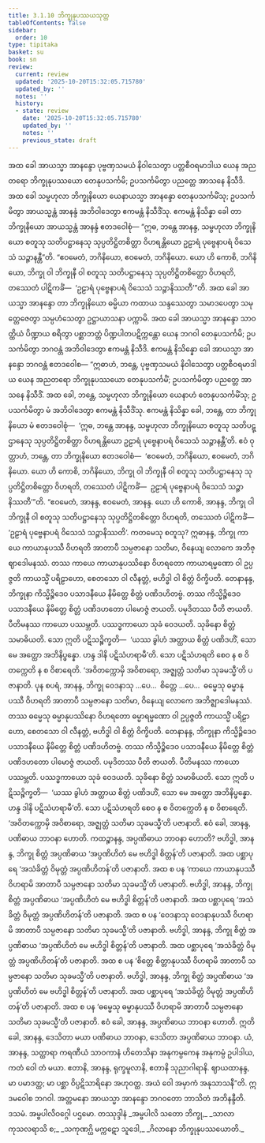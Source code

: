 ```yaml
---
title: 3.1.10 ဘိက္ခုနုပဿယသုတ္တ
tableOfContents: false
sidebar:
  order: 10
type: tipitaka
basket: su
book: sn
review:
  current: review
  updated: '2025-10-20T15:32:05.715780'
  updated_by: ''
  notes: ''
  history:
  - state: review
    date: '2025-10-20T15:32:05.715780'
    updated_by: ''
    notes: ''
    previous_state: draft
---
```



<DynamicBreadcrumb />


<ReviewStatus review={frontmatter.review} showDetails={true} />

<HypothesisAnnotation frontmatter={frontmatter} />

<Division number="376" book="sn" e="ch" v="18" p="334">

<Paragraph number="797" book="sn">
အထ ခေါ အာယသ္မာ အာနန္ဒော ပုဗ္ဗဏှသမယံ နိဝါသေတွာ ပတ္တစီဝရမာဒါယ ယေန အညတရော ဘိက္ခုနုပဿယော တေနုပသင်္ကမိ; ဥပသင်္ကမိတွာ ပညတ္တေ အာသနေ နိသီဒိ. အထ ခေါ သမ္ဗဟုလာ ဘိက္ခုနိယော ယေနာယသ္မာ အာနန္ဒော တေနုပသင်္ကမိံသု; ဥပသင်္ကမိတွာ အာယသ္မန္တံ အာနန္ဒံ အဘိဝါဒေတွာ ဧကမန္တံ နိသီဒိံသု. ဧကမန္တံ နိသိန္နာ ခေါ တာ ဘိက္ခုနိယော အာယသ္မန္တံ အာနန္ဒံ ဧတဒဝေါစုံ—
</Paragraph>

<Paragraph number="798" book="sn">
“ဣဓ, ဘန္တေ အာနန္ဒ, သမ္ဗဟုလာ ဘိက္ခုနိယော စတူသု သတိပဋ္ဌာနေသု သုပ္ပတိဋ္ဌိတစိတ္တာ ဝိဟရန္တိယော ဥဠာရံ ပုဗ္ဗေနာပရံ ဝိသေသံ သဉ္ဇာနန္တီ”တိ. “ဧဝမေတံ, ဘဂိနိယော, ဧဝမေတံ, ဘဂိနိယော. ယော ဟိ ကောစိ, ဘဂိနိယော, ဘိက္ခု ဝါ ဘိက္ခုနီ ဝါ စတူသု သတိပဋ္ဌာနေသု သုပ္ပတိဋ္ဌိတစိတ္တော ဝိဟရတိ, တဿေတံ ပါဋိကင်္ခံ—  ‘ဥဠာရံ ပုဗ္ဗေနာပရံ ဝိသေသံ သဉ္ဇာနိဿတီ’”တိ.
</Paragraph>

<Paragraph number="799" book="sn">
အထ ခေါ အာယသ္မာ အာနန္ဒော တာ ဘိက္ခုနိယော ဓမ္မိယာ ကထာယ သန္ဒဿေတွာ သမာဒပေတွာ သမုတ္တေဇေတွာ သမ္ပဟံသေတွာ ဥဋ္ဌာယာသနာ ပက္ကာမိ. အထ ခေါ အာယသ္မာ အာနန္ဒော သာဝတ္ထိယံ ပိဏ္ဍာယ စရိတွာ ပစ္ဆာဘတ္တံ ပိဏ္ဍပါတပဋိက္ကန္တော ယေန ဘဂဝါ တေနုပသင်္ကမိ; ဥပသင်္ကမိတွာ ဘဂဝန္တံ အဘိဝါဒေတွာ ဧကမန္တံ နိသီဒိ. ဧကမန္တံ နိသိန္နော ခေါ အာယသ္မာ အာနန္ဒော ဘဂဝန္တံ ဧတဒဝေါစ—
</Paragraph>

<Paragraph number="800" book="sn">
“ဣဓာဟံ, ဘန္တေ, ပုဗ္ဗဏှသမယံ နိဝါသေတွာ ပတ္တစီဝရမာဒါယ ယေန အညတရော ဘိက္ခုနုပဿယော တေနုပသင်္ကမိံ; ဥပသင်္ကမိတွာ ပညတ္တေ အာသနေ နိသီဒိံ. အထ ခေါ, ဘန္တေ, သမ္ဗဟုလာ ဘိက္ခုနိယော ယေနာဟံ တေနုပသင်္ကမိံသု; ဥပသင်္ကမိတွာ မံ အဘိဝါဒေတွာ ဧကမန္တံ နိသီဒိံသု. ဧကမန္တံ နိသိန္နာ ခေါ, ဘန္တေ, တာ ဘိက္ခုနိယော မံ ဧတဒဝေါစုံ—  ‘ဣဓ, ဘန္တေ အာနန္ဒ, သမ္ဗဟုလာ ဘိက္ခုနိယော စတူသု သတိပဋ္ဌာနေသု သုပ္ပတိဋ္ဌိတစိတ္တာ ဝိဟရန္တိယော ဥဠာရံ ပုဗ္ဗေနာပရံ ဝိသေသံ သဉ္ဇာနန္တီ’တိ. ဧဝံ ဝုတ္တာဟံ, ဘန္တေ, တာ ဘိက္ခုနိယော ဧတဒဝေါစံ—  ‘ဧဝမေတံ, ဘဂိနိယော, ဧဝမေတံ, ဘဂိနိယော. ယော ဟိ ကောစိ, ဘဂိနိယော, ဘိက္ခု ဝါ ဘိက္ခုနီ ဝါ စတူသု သတိပဋ္ဌာနေသု သုပ္ပတိဋ္ဌိတစိတ္တော ဝိဟရတိ, တဿေတံ ပါဋိကင်္ခံ—  ဥဠာရံ ပုဗ္ဗေနာပရံ ဝိသေသံ သဉ္ဇာနိဿတီ’”တိ.
</Paragraph>

<Paragraph number="801" book="sn">
“ဧဝမေတံ, အာနန္ဒ, ဧဝမေတံ, အာနန္ဒ. ယော ဟိ ကောစိ, အာနန္ဒ, ဘိက္ခု ဝါ ဘိက္ခုနီ ဝါ စတူသု သတိပဋ္ဌာနေသု သုပ္ပတိဋ္ဌိတစိတ္တော ဝိဟရတိ, တဿေတံ ပါဋိကင်္ခံ—  ‘ဥဠာရံ ပုဗ္ဗေနာပရံ ဝိသေသံ သဉ္ဇာနိဿတိ’.
</Paragraph>

<Paragraph number="802" book="sn">
ကတမေသု စတူသု? ဣဓာနန္ဒ, ဘိက္ခု ကာယေ ကာယာနုပဿီ ဝိဟရတိ အာတာပီ သမ္ပဇာနော သတိမာ, ဝိနေယျ လောကေ အဘိဇ္ဈာဒေါမနဿံ. တဿ ကာယေ ကာယာနုပဿိနော ဝိဟရတော ကာယာရမ္မဏော ဝါ ဥပ္ပဇ္ဇတိ ကာယသ္မိံ ပရိဠာဟော, စေတသော ဝါ လီနတ္တံ, ဗဟိဒ္ဓါ ဝါ စိတ္တံ ဝိက္ခိပတိ. တေနာနန္ဒ, ဘိက္ခုနာ ကိသ္မိဉ္စိဒေဝ ပသာဒနီယေ နိမိတ္တေ စိတ္တံ ပဏိဒဟိတဗ္ဗံ. တဿ ကိသ္မိဉ္စိဒေဝ ပသာဒနီယေ နိမိတ္တေ စိတ္တံ ပဏိဒဟတော ပါမောဇ္ဇံ ဇာယတိ. ပမုဒိတဿ ပီတိ ဇာယတိ. ပီတိမနဿ ကာယော ပဿမ္ဘတိ. ပဿဒ္ဓကာယော သုခံ ဝေဒယတိ. သုခိနော စိတ္တံ သမာဓိယတိ. သော ဣတိ ပဋိသဉ္စိက္ခတိ—  ‘ယဿ ခွါဟံ အတ္ထာယ စိတ္တံ ပဏိဒဟိံ, သော မေ အတ္ထော အဘိနိပ္ဖန္နော. ဟန္ဒ ဒါနိ ပဋိသံဟရာမီ’တိ. သော ပဋိသံဟရတိ စေဝ န စ ဝိတက္ကေတိ န စ ဝိစာရေတိ. ‘အဝိတက္ကောမှိ အဝိစာရော, အဇ္ဈတ္တံ သတိမာ သုခမသ္မီ’တိ ပဇာနာတိ.
</Paragraph>

<Paragraph number="803" book="sn">
ပုန စပရံ, အာနန္ဒ, ဘိက္ခု ဝေဒနာသု …ပေ…  စိတ္တေ …ပေ…  ဓမ္မေသု ဓမ္မာနုပဿီ ဝိဟရတိ အာတာပီ သမ္ပဇာနော သတိမာ, ဝိနေယျ လောကေ အဘိဇ္ဈာဒေါမနဿံ. တဿ ဓမ္မေသု ဓမ္မာနုပဿိနော ဝိဟရတော ဓမ္မာရမ္မဏော ဝါ ဥပ္ပဇ္ဇတိ ကာယသ္မိံ ပရိဠာဟော, စေတသော ဝါ လီနတ္တံ, ဗဟိဒ္ဓါ ဝါ စိတ္တံ ဝိက္ခိပတိ. တေနာနန္ဒ, ဘိက္ခုနာ ကိသ္မိဉ္စိဒေဝ ပသာဒနီယေ နိမိတ္တေ စိတ္တံ ပဏိဒဟိတဗ္ဗံ. တဿ ကိသ္မိဉ္စိဒေဝ ပသာဒနီယေ နိမိတ္တေ စိတ္တံ ပဏိဒဟတော ပါမောဇ္ဇံ ဇာယတိ. ပမုဒိတဿ ပီတိ ဇာယတိ. ပီတိမနဿ ကာယော ပဿမ္ဘတိ. ပဿဒ္ဓကာယော သုခံ ဝေဒယတိ. သုခိနော စိတ္တံ သမာဓိယတိ. သော ဣတိ ပဋိသဉ္စိက္ခတိ—  ‘ယဿ ခွါဟံ အတ္ထာယ စိတ္တံ ပဏိဒဟိံ, သော မေ အတ္ထော အဘိနိပ္ဖန္နော. ဟန္ဒ ဒါနိ ပဋိသံဟရာမီ’တိ. သော ပဋိသံဟရတိ စေဝ န စ ဝိတက္ကေတိ န စ ဝိစာရေတိ. ‘အဝိတက္ကောမှိ အဝိစာရော, အဇ္ဈတ္တံ သတိမာ သုခမသ္မီ’တိ ပဇာနာတိ. ဧဝံ ခေါ, အာနန္ဒ, ပဏိဓာယ ဘာဝနာ ဟောတိ.
</Paragraph>

<Paragraph number="804" book="sn">
ကထဉ္စာနန္ဒ, အပ္ပဏိဓာယ ဘာဝနာ ဟောတိ? ဗဟိဒ္ဓါ, အာနန္ဒ, ဘိက္ခု စိတ္တံ အပ္ပဏိဓာယ ‘အပ္ပဏိဟိတံ မေ ဗဟိဒ္ဓါ စိတ္တန်’တိ ပဇာနာတိ. အထ ပစ္ဆာပုရေ ‘အသံခိတ္တံ ဝိမုတ္တံ အပ္ပဏိဟိတန်’တိ ပဇာနာတိ. အထ စ ပန ‘ကာယေ ကာယာနုပဿီ ဝိဟရာမိ အာတာပီ သမ္ပဇာနော သတိမာ သုခမသ္မီ’တိ ပဇာနာတိ. ဗဟိဒ္ဓါ, အာနန္ဒ, ဘိက္ခု စိတ္တံ အပ္ပဏိဓာယ ‘အပ္ပဏိဟိတံ မေ ဗဟိဒ္ဓါ စိတ္တန်’တိ ပဇာနာတိ. အထ ပစ္ဆာပုရေ ‘အသံခိတ္တံ ဝိမုတ္တံ အပ္ပဏိဟိတန်’တိ ပဇာနာတိ. အထ စ ပန ‘ဝေဒနာသု ဝေဒနာနုပဿီ ဝိဟရာမိ အာတာပီ သမ္ပဇာနော သတိမာ သုခမသ္မီ’တိ ပဇာနာတိ. ဗဟိဒ္ဓါ, အာနန္ဒ, ဘိက္ခု စိတ္တံ အပ္ပဏိဓာယ ‘အပ္ပဏိဟိတံ မေ ဗဟိဒ္ဓါ စိတ္တန်’တိ ပဇာနာတိ. အထ ပစ္ဆာပုရေ ‘အသံခိတ္တံ ဝိမုတ္တံ အပ္ပဏိဟိတန်’တိ ပဇာနာတိ. အထ စ ပန ‘စိတ္တေ စိတ္တာနုပဿီ ဝိဟရာမိ အာတာပီ သမ္ပဇာနော သတိမာ သုခမသ္မီ’တိ ပဇာနာတိ. ဗဟိဒ္ဓါ, အာနန္ဒ, ဘိက္ခု စိတ္တံ အပ္ပဏိဓာယ ‘အပ္ပဏိဟိတံ မေ ဗဟိဒ္ဓါ စိတ္တန်’တိ ပဇာနာတိ. အထ ပစ္ဆာပုရေ ‘အသံခိတ္တံ ဝိမုတ္တံ အပ္ပဏိဟိတန်’တိ ပဇာနာတိ. အထ စ ပန ‘ဓမ္မေသု ဓမ္မာနုပဿီ ဝိဟရာမိ အာတာပီ သမ္ပဇာနော သတိမာ သုခမသ္မီ’တိ ပဇာနာတိ. ဧဝံ ခေါ, အာနန္ဒ, အပ္ပဏိဓာယ ဘာဝနာ ဟောတိ.
</Paragraph>

<Paragraph number="805" book="sn">
ဣတိ ခေါ, အာနန္ဒ, ဒေသိတာ မယာ ပဏိဓာယ ဘာဝနာ, ဒေသိတာ အပ္ပဏိဓာယ ဘာဝနာ. ယံ, အာနန္ဒ, သတ္ထာရာ ကရဏီယံ သာဝကာနံ ဟိတေသိနာ အနုကမ္ပကေန အနုကမ္ပံ ဥပါဒါယ, ကတံ ဝေါ တံ မယာ. ဧတာနိ, အာနန္ဒ, ရုက္ခမူလာနိ, ဧတာနိ သုညာဂါရာနိ. ဈာယထာနန္ဒ, မာ ပမာဒတ္ထ; မာ ပစ္ဆာ ဝိပ္ပဋိသာရိနော အဟုဝတ္ထ. အယံ ဝေါ အမှာကံ အနုသာသနီ”တိ.
</Paragraph>

<Paragraph number="806" book="sn">
ဣဒမဝေါစ ဘဂဝါ. အတ္တမနော အာယသ္မာ အာနန္ဒော ဘဂဝတော ဘာသိတံ အဘိနန္ဒီတိ.

</Paragraph>
</Division>

<Paragraph number="807" type="center" book="sn">
ဒသမံ.



</Paragraph>

<Paragraph number="808" type="center" book="sn">
အမ္ဗပါလိဝဂ္ဂေါ ပဌမော.



</Paragraph>

<Paragraph number="809" type="center" book="sn">
တဿုဒ္ဒါနံ


</Paragraph>

<Paragraph number="810" type="verses" book="sn">
_အမ္ဗပါလိ သတော ဘိက္ခု,_  
_သာလာ ကုသလရာသိ စ;_  
_သကုဏဂ္ဃိ မက္ကဋော သူဒေါ,_  
_ဂိလာနော ဘိက္ခုနုပဿယောတိ._
</Paragraph>